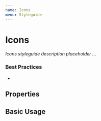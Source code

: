 ```yaml
---
name: Icons
menu: Styleguide
---
```



# Icons

_Icons styleguide description placeholder ..._

### Best Practices

-

## Properties

<Props of={Icons} />

## Basic Usage

<Icons></Icons>
